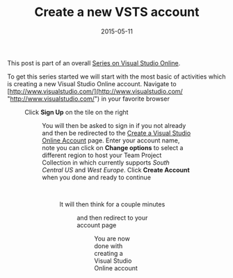 ﻿---
title: 'Create a new VSTS account'
date: 2015-05-11
tags: ['VSTS / TFS', 'VSTS Series', 'Visual Studio Team Services']
draft: false
summary: 'This post is part of an overall Series on Visual Studio Online.'
---


This post is part of an overall [Series on Visual Studio Online](https://gordonbeeming.com/blog/series/Visual-Studio-Online).
 
To get this series started we will start with the most basic of activities which is creating a new Visual Studio Online account. Navigate to [http://www.visualstudio.com/](http://www.visualstudio.com/ "http://www.visualstudio.com/") in your favorite browser 
 
<Figure key="/images/834681ab7dda40e8b2f9a331425f5d26.png" src="/images/834681ab7dda40e8b2f9a331425f5d26.png" alt="Visual Studio homepage" width="0" height="0" caption="Visual Studio Homepage" /> 
 
Click **Sign Up** on the tile on the right
 
<Figure key="/images/9746f60f95d84c53af90e5cc332550b4.png" src="/images/9746f60f95d84c53af90e5cc332550b4.png" alt="Visual Studio homepage with 'Sign Up' button highlighted" width="0" height="0" caption="Visual Studio Homepage - Sign Up" /> 
 
You will then be asked to sign in if you not already and then be redirected to the [Create a Visual Studio Online Account](https://app.vssps.visualstudio.com/profile/account?account=true) page. Enter your account name, note you can click on **Change options** to select a different region to host your Team Project Collection in which currently supports *South Central US* and *West Europe*. Click **Create Account** when you done and ready to continue
 
<Figure key="/images/fa25744420da459d97a061a724cb8d9d.png" src="/images/fa25744420da459d97a061a724cb8d9d.png" alt="Create a Visual Studio Online Account page" width="0" height="0" caption="Create VSO Account Page" /> 
 
It will then think for a couple minutes
 
<Figure key="/images/ab26d52722ca408ba13144435ec79ae5.png" src="/images/ab26d52722ca408ba13144435ec79ae5.png" alt="Visual Studio Online account creation progress" width="0" height="0" caption="VSO Account Creation Progress" /> 
 
and then redirect to your account page
 
<Figure key="/images/e5ff0d474f5542e9975cf225e52b51ad.png" src="/images/e5ff0d474f5542e9975cf225e52b51ad.png" alt="Visual Studio Online account page" width="0" height="0" caption="VSO Account Page" /> 
 
You are now done with creating a Visual Studio Online account

